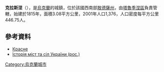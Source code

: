 {{coord|46|7|4|N|29|14|46|E|scale:30000|display=title}}

'''克拉斯涅'''（{{lang-uk|Красне}}），是[[烏克蘭|烏克蘭]]的城鎮，位於該國西南部[[敖德薩州|敖德薩州]]，由[[塔魯季涅區|塔魯季涅區]]負責管轄，始建於1815年，面積3.08平方公里，2001年人口1,376，人口密度每平方公里446.75人。

==參考資料==
*[http://gska2.rada.gov.ua/pls/z7502/A005?rdat1=06.04.2008&rf7571=23238 Красне]{{dead link|date=2017年11月 |bot=InternetArchiveBot |fix-attempted=yes }}
* [https://web.archive.org/web/20110409195044/http://www.igsu.org.ua/Odesskaja.obl/Tarutinskij.rajon/Krasnoe.html Історія міст та сіл України (рос.)]

{{Ukraine-geo-stub}}
[[Category:烏克蘭城市|Category:烏克蘭城市]]